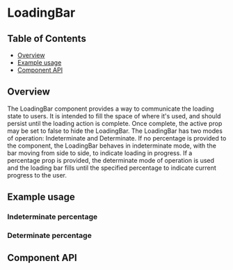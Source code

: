 
# LoadingBar

## Table of Contents

- [Overview](#overview)
- [Example usage](#example-usage)
- [Component API](#component-api)

## Overview

The LoadingBar component provides a way to communicate the loading state to
users. It is intended to fill the space of where it's used, and should persist
until the loading action is complete. Once complete, the active prop may be set
to false to hide the LoadingBar. The LoadingBar has two modes of operation:
Indeterminate and Determinate. If no percentage is provided to the component,
the LoadingBar behaves in indeterminate mode, with the bar moving from side to
side, to indicate loading in progress. If a percentage prop is provided, the
determinate mode of operation is used and the loading bar fills until the
specified percentage to indicate current progress to the user.

## Example usage

<!-- One example per designed use case. -->

### Indeterminate percentage

<Canvas>
  <Story id={getStorybookSlug(pkg, LoadingBar.displayName, 'indeterminate')} />
</Canvas>

### Determinate percentage

<Canvas>
  <Story id={getStorybookSlug(pkg, LoadingBar.displayName, 'determinate')} />
</Canvas>

## Component API

<Props />
